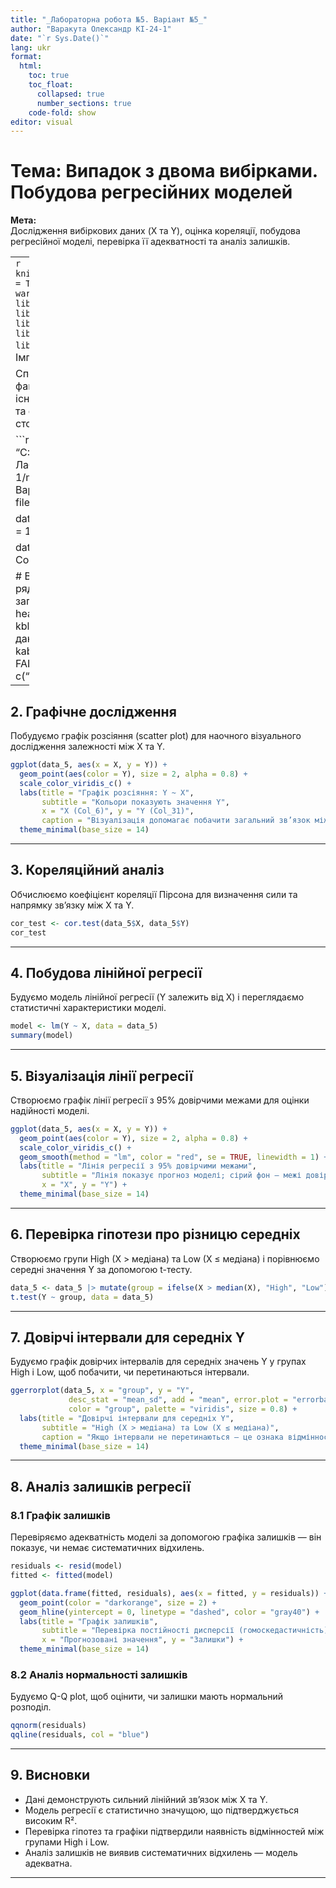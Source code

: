 ---
title: "_Лабораторна робота №5. Варіант №5_"
author: "Варакута Олександр КІ-24-1"
date: "`r Sys.Date()`"
lang: ukr
format:
  html:
    toc: true
    toc_float:
      collapsed: true
      number_sections: true
    code-fold: show
editor: visual
---

# Тема: Випадок з двома вибірками. Побудова регресійних моделей

**Мета:**  
Дослідження вибіркових даних (X та Y), оцінка кореляції, побудова регресійної моделі, перевірка її адекватності та аналіз залишків.

---
```{r setup, include=FALSE}
knitr::opts_chunk$set(echo = TRUE, message=FALSE, warning=FALSE)
library(readxl)
library(tidyverse)
library(ggpubr)
library(viridis)
library(kableExtra)
```
## 1. Імпорт та підготовка даних

Спочатку задаємо шлях до файлу, перевіряємо, чи існує файл, імпортуємо дані та обираємо потрібні стовпці X та Y для аналізу.

```{r}
file <- "C:/Users/Froshy/Documents/Лабораторні ІСМТІ КІ-24-1/matstat_-Varakuta-/data/Варианты1-17 (1) (1).xls"
file.exists(file)

data <- read_excel(file, sheet = 1)
names(data)

data_5 <- data |> select(X = Col_6, Y = Col_31)

# Виводимо перші 100 рядків таблиці для загального ознайомлення
head(data_5, 100) |> 
  kbl(caption = "100 рядків даних") |> 
  kable_styling(full_width = FALSE, bootstrap_options = c("striped", "hover"))
```

---

## 2. Графічне дослідження

Побудуємо графік розсіяння (scatter plot) для наочного візуального дослідження залежності між X та Y.

```{r}
ggplot(data_5, aes(x = X, y = Y)) +
  geom_point(aes(color = Y), size = 2, alpha = 0.8) +
  scale_color_viridis_c() +
  labs(title = "Графік розсіяння: Y ~ X",
       subtitle = "Кольори показують значення Y",
       x = "X (Col_6)", y = "Y (Col_31)",
       caption = "Візуалізація допомагає побачити загальний зв’язок між змінними") +
  theme_minimal(base_size = 14)
```

---

## 3. Кореляційний аналіз

Обчислюємо коефіцієнт кореляції Пірсона для визначення сили та напрямку зв’язку між X та Y.

```{r}
cor_test <- cor.test(data_5$X, data_5$Y)
cor_test
```

---

## 4. Побудова лінійної регресії

Будуємо модель лінійної регресії (Y залежить від X) і переглядаємо статистичні характеристики моделі.

```{r}
model <- lm(Y ~ X, data = data_5)
summary(model)
```

---

## 5. Візуалізація лінії регресії

Створюємо графік лінії регресії з 95% довірчими межами для оцінки надійності моделі.

```{r}
ggplot(data_5, aes(x = X, y = Y)) +
  geom_point(aes(color = Y), size = 2, alpha = 0.8) +
  scale_color_viridis_c() +
  geom_smooth(method = "lm", color = "red", se = TRUE, linewidth = 1) +
  labs(title = "Лінія регресії з 95% довірчими межами",
       subtitle = "Лінія показує прогноз моделі; сірий фон – межі довіри",
       x = "X", y = "Y") +
  theme_minimal(base_size = 14)
```

---

## 6. Перевірка гіпотези про різницю середніх

Створюємо групи High (X > медіана) та Low (X ≤ медіана) і порівнюємо середні значення Y за допомогою t-тесту.

```{r}
data_5 <- data_5 |> mutate(group = ifelse(X > median(X), "High", "Low"))
t.test(Y ~ group, data = data_5)
```

---

## 7. Довірчі інтервали для середніх Y

Будуємо графік довірчих інтервалів для середніх значень Y у групах High і Low, щоб побачити, чи перетинаються інтервали.

```{r}
ggerrorplot(data_5, x = "group", y = "Y",
             desc_stat = "mean_sd", add = "mean", error.plot = "errorbar",
             color = "group", palette = "viridis", size = 0.8) +
  labs(title = "Довірчі інтервали для середніх Y",
       subtitle = "High (X > медіана) та Low (X ≤ медіана)",
       caption = "Якщо інтервали не перетинаються — це ознака відмінності") +
  theme_minimal(base_size = 14)
```

---

## 8. Аналіз залишків регресії

### 8.1 Графік залишків

Перевіряємо адекватність моделі за допомогою графіка залишків — він показує, чи немає систематичних відхилень.

```{r}
residuals <- resid(model)
fitted <- fitted(model)

ggplot(data.frame(fitted, residuals), aes(x = fitted, y = residuals)) +
  geom_point(color = "darkorange", size = 2) +
  geom_hline(yintercept = 0, linetype = "dashed", color = "gray40") +
  labs(title = "Графік залишків",
       subtitle = "Перевірка постійності дисперсії (гомоскедастичність)",
       x = "Прогнозовані значення", y = "Залишки") +
  theme_minimal(base_size = 14)
```

### 8.2 Аналіз нормальності залишків

Будуємо Q-Q plot, щоб оцінити, чи залишки мають нормальний розподіл.

```{r}
qqnorm(residuals)
qqline(residuals, col = "blue")
```

---

## 9. Висновки

- Дані демонструють сильний лінійний зв’язок між X та Y.
- Модель регресії є статистично значущою, що підтверджується високим R².
- Перевірка гіпотез та графіки підтвердили наявність відмінностей між групами High і Low.
- Аналіз залишків не виявив систематичних відхилень — модель адекватна.

---

